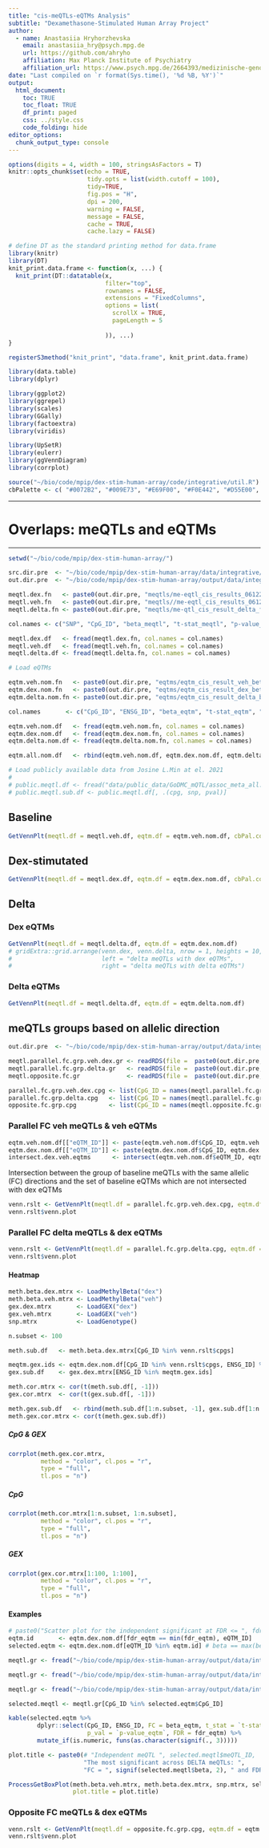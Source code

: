 ```yaml
---
title: "cis-meQTLs-eQTMs Analysis"
subtitle: "Dexamethasone-Stimulated Human Array Project"
author: 
  - name: Anastasiia Hryhorzhevska
    email: anastasiia_hry@psych.mpg.de
    url: https://github.com/ahryho
    affiliation: Max Planck Institute of Psychiatry
    affiliation_url: https://www.psych.mpg.de/2664393/medizinische-genomforschung
date: "Last compiled on `r format(Sys.time(), '%d %B, %Y')`"
output:
  html_document:
    toc: TRUE
    toc_float: TRUE
    df_print: paged
    css: ../style.css
    code_folding: hide
editor_options: 
  chunk_output_type: console
---
```


```r
options(digits = 4, width = 100, stringsAsFactors = T)
knitr::opts_chunk$set(echo = TRUE,
                      tidy.opts = list(width.cutoff = 100),
                      tidy=TRUE,
                      fig.pos = "H",
                      dpi = 200,
                      warning = FALSE, 
                      message = FALSE, 
                      cache = TRUE, 
                      cache.lazy = FALSE)

# define DT as the standard printing method for data.frame
library(knitr)
library(DT)
knit_print.data.frame <- function(x, ...) {
  knit_print(DT::datatable(x,
                           filter="top",
                           rownames = FALSE,
                           extensions = "FixedColumns",
                           options = list(
                             scrollX = TRUE,
                             pageLength = 5
                             
                           )), ...)
}

registerS3method("knit_print", "data.frame", knit_print.data.frame)
```
```r
library(data.table)
library(dplyr)

library(ggplot2)
library(ggrepel)
library(scales)
library(GGally)
library(factoextra)
library(viridis)

library(UpSetR)
library(eulerr)
library(ggVennDiagram)
library(corrplot)
```

```r
source("~/bio/code/mpip/dex-stim-human-array/code/integrative/util.R")
cbPalette <- c( "#0072B2", "#009E73", "#E69F00", "#F0E442", "#D55E00", "#CC79A7", "#56B4E9", "#999999")
```

***
# __Overlaps: meQTLs and eQTMs__
***

```r
setwd("~/bio/code/mpip/dex-stim-human-array/")

src.dir.pre  <- "~/bio/code/mpip/dex-stim-human-array/data/integrative/matrixEQTL/"
out.dir.pre  <- "~/bio/code/mpip/dex-stim-human-array/output/data/integrative/matrixEQTL/"

meqtl.dex.fn   <- paste0(out.dir.pre, "meqtls/me-eqtl_cis_results_06122021/me-qtl_cis_result_dex_fdr_005.csv")  # "me-qtl_cis_result_dex_fdr_005.csv")
meqtl.veh.fn   <- paste0(out.dir.pre, "meqtls//me-eqtl_cis_results_06122021/me-qtl_cis_result_veh_fdr_005.csv") # "me-qtl_cis_result_veh_fdr_005.csv")
meqtl.delta.fn <- paste0(out.dir.pre, "meqtls/me-qtl_cis_result_delta_fdr_005.csv") # "me-qtl_cis_result_delta_beta.csv")# 

col.names <- c("SNP", "CpG_ID", "beta_meqtl", "t-stat_meqtl", "p-value_meqtl", "fdr_meqtl")

meqtl.dex.df   <- fread(meqtl.dex.fn, col.names = col.names)
meqtl.veh.df   <- fread(meqtl.veh.fn, col.names = col.names)
meqtl.delta.df <- fread(meqtl.delta.fn, col.names = col.names)

# Load eQTMs

eqtm.veh.nom.fn   <- paste0(out.dir.pre, "eqtms/eqtm_cis_result_veh_beta.csv") 
eqtm.dex.nom.fn   <- paste0(out.dir.pre, "eqtms/eqtm_cis_result_dex_beta.csv") 
eqtm.delta.nom.fn <- paste0(out.dir.pre, "eqtms/eqtm_cis_result_delta_beta.csv") 

col.names       <- c("CpG_ID", "ENSG_ID", "beta_eqtm", "t-stat_eqtm", "p-value_eqtm", "fdr_eqtm")

eqtm.veh.nom.df   <- fread(eqtm.veh.nom.fn, col.names = col.names)
eqtm.dex.nom.df   <- fread(eqtm.dex.nom.fn, col.names = col.names)
eqtm.delta.nom.df <- fread(eqtm.delta.nom.fn, col.names = col.names)

eqtm.all.nom.df   <- rbind(eqtm.veh.nom.df, eqtm.dex.nom.df, eqtm.delta.nom.df)

# Load publicly available data from Josine L.Min at el. 2021
# 
# public.meqtl.df <- fread("data/public_data/GoDMC_mQTL/assoc_meta_all.csv")
# public.meqtl.sub.df <- public.meqtl.df[, .(cpg, snp, pval)]
```

## Baseline

```r
GetVennPlt(meqtl.df = meqtl.veh.df, eqtm.df = eqtm.veh.nom.df, cbPal.col = "#E69F00")
```

## Dex-stimutated

```r
GetVennPlt(meqtl.df = meqtl.dex.df, eqtm.df = eqtm.dex.nom.df, cbPal.col = "#009E73")
```

## Delta {.tabset .tabset-fade .tabset-pills}

### Dex eQTMs

```r
GetVennPlt(meqtl.df = meqtl.delta.df, eqtm.df = eqtm.dex.nom.df)
# gridExtra::grid.arrange(venn.dex, venn.delta, nrow = 1, heights = 10, 
#                         left = "delta meQTLs with dex eQTMs",
#                         right = "delta meQTLs with delta eQTMs")
```

### Delta eQTMs

```r
GetVennPlt(meqtl.df = meqtl.delta.df, eqtm.df = eqtm.delta.nom.df)
```

## __meQTLs groups based on allelic direction__

```r
out.dir.pre  <- "~/bio/code/mpip/dex-stim-human-array/output/data/integrative/matrixEQTL/meqtls/primary_meqtl_results/"

meqtl.parallel.fc.grp.veh.dex.gr <- readRDS(file =  paste0(out.dir.pre, "meqtl_overlaps_meqtl_level_cpg_anno_parallel_fc_grp_veh_dex_gr.rds"))
meqtl.parallel.fc.grp.delta.gr   <- readRDS(file =  paste0(out.dir.pre, "meqtl_overlaps_meqtl_level_cpg_anno_parallel_fc_grp_delta_gr.rds"))
meqtl.opposite.fc.gr             <- readRDS(file =  paste0(out.dir.pre, "meqtl_overlaps_meqtl_level_cpg_anno_opposite_fc_grp_gr.rds"))
```

```r
parallel.fc.grp.veh.dex.cpg <- list(CpG_ID = names(meqtl.parallel.fc.grp.veh.dex.gr@anno))
parallel.fc.grp.delta.cpg   <- list(CpG_ID = names(meqtl.parallel.fc.grp.delta.gr@anno))
opposite.fc.grp.cpg         <- list(CpG_ID = names(meqtl.opposite.fc.gr@anno))
```

### Parallel FC veh meQTLs & veh eQTMs

```r
eqtm.veh.nom.df[["eQTM_ID"]] <- paste(eqtm.veh.nom.df$CpG_ID, eqtm.veh.nom.df$ENSG_ID, sep = "-")
eqtm.dex.nom.df[["eQTM_ID"]] <- paste(eqtm.dex.nom.df$CpG_ID, eqtm.dex.nom.df$ENSG_ID, sep = "-")
intersect.dex.veh.eqtms      <- intersect(eqtm.veh.nom.df$eQTM_ID, eqtm.dex.nom.df$eQTM_ID)  
```
Intersection between the group of baseline meQTLs with the same allelic (FC) directions and the set of baseline eQTMs which are not intersected with dex eQTMs 
<!-- The direction of an allelic effect is the direction (add or subtract) that an allele has on a phenotype. -->
```r
venn.rslt <- GetVennPlt(meqtl.df = parallel.fc.grp.veh.dex.cpg, eqtm.df = eqtm.veh.nom.df, cbPal.col = "#999999")
venn.rslt$venn.plot
```

### Parallel FC delta meQTLs & dex eQTMs

```r
venn.rslt <- GetVennPlt(meqtl.df = parallel.fc.grp.delta.cpg, eqtm.df = eqtm.dex.nom.df, cbPal.col = "#999999")
venn.rslt$venn.plot
```

#### Heatmap{.tabset .tabset-fade .tabset-pills}

```r
meth.beta.dex.mtrx <- LoadMethylBeta("dex")
meth.beta.veh.mtrx <- LoadMethylBeta("veh")
gex.dex.mtrx       <- LoadGEX("dex")
gex.veh.mtrx       <- LoadGEX("veh")
snp.mtrx           <- LoadGenotype()
```

```r
n.subset <- 100

meth.sub.df   <- meth.beta.dex.mtrx[CpG_ID %in% venn.rslt$cpgs]

meqtm.gex.ids <- eqtm.dex.nom.df[CpG_ID %in% venn.rslt$cpgs, ENSG_ID] %>% unique()
gex.sub.df    <- gex.dex.mtrx[ENSG_ID %in% meqtm.gex.ids]

meth.cor.mtrx <- cor(t(meth.sub.df[, -1]))
gex.cor.mtrx  <- cor(t(gex.sub.df[, -1]))

meth.gex.sub.df   <- rbind(meth.sub.df[1:n.subset, -1], gex.sub.df[1:n.subset, -1])
meth.gex.cor.mtrx <- cor(t(meth.gex.sub.df))
```

##### CpG & GEX

```r
corrplot(meth.gex.cor.mtrx, 
         method = "color", cl.pos = "r", 
         type = "full",
         tl.pos = "n")
```

##### CpG

```r
corrplot(meth.cor.mtrx[1:n.subset, 1:n.subset], 
         method = "color", cl.pos = "r", 
         type = "full",
         tl.pos = "n")
```

##### GEX

```r
corrplot(gex.cor.mtrx[1:100, 1:100], 
         method = "color", cl.pos = "r", 
         type = "full",
         tl.pos = "n")
```

#### Examples

```r
# paste0("Scatter plot for the independent significant at FDR <= ", fdr.thr, " meQTLs")
eqtm.id       <- eqtm.dex.nom.df[fdr_eqtm == min(fdr_eqtm), eQTM_ID]
selected.eqtm <- eqtm.dex.nom.df[eQTM_ID %in% eqtm.id] # beta == max(beta)

meqtl.gr <- fread("~/bio/code/mpip/dex-stim-human-array/output/data/integrative/matrixEQTL/meqtls/dex_meqtl_with_veh_primary_group_with_delta.csv")

meqtl.gr <- fread("~/bio/code/mpip/dex-stim-human-array/output/data/integrative/matrixEQTL/meqtls/dex_veh_meqtl_opposite_beta_9K.csv")

meqtl.gr <- fread("~/bio/code/mpip/dex-stim-human-array/output/data/integrative/matrixEQTL/meqtls/dex_veh_meqtl_opposite_beta_group_with_delta.csv")

selected.meqtl <- meqtl.gr[CpG_ID %in% selected.eqtm$CpG_ID]

kable(selected.eqtm %>% 
        dplyr::select(CpG_ID, ENSG_ID, FC = beta_eqtm, t_stat = `t-stat_eqtm`, 
                      p_val = `p-value_eqtm`, FDR = fdr_eqtm) %>% 
        mutate_if(is.numeric, funs(as.character(signif(., 3)))))
```

```r
plot.title <- paste0(# "Independent meQTL ", selected.meqtl$meQTL_ID, 
                     "The most significant across DELTA meQTLs: ",
                     "FC = ", signif(selected.meqtl$beta, 2), " and FDR = ", signif(selected.meqtl$fdr, 2))
```

```r
ProcessGetBoxPlot(meth.beta.veh.mtrx, meth.beta.dex.mtrx, snp.mtrx, selected.eqtm, fdr.thr = 0.05, 
                  plot.title = plot.title)
```

### Opposite FC meQTLs & dex eQTMs

```r
venn.rslt <- GetVennPlt(meqtl.df = opposite.fc.grp.cpg, eqtm.df = eqtm.dex.nom.df, cbPal.col = "#999999")
venn.rslt$venn.plot
```